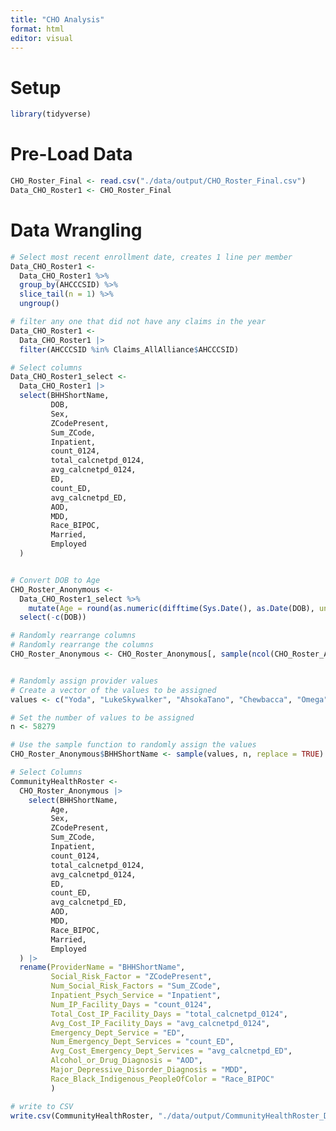 ```yaml
---
title: "CHO Analysis"
format: html
editor: visual
---
```


# Setup

```r

library(tidyverse)

```

# Pre-Load Data

```r

CHO_Roster_Final <- read.csv("./data/output/CHO_Roster_Final.csv")
Data_CHO_Roster1 <- CHO_Roster_Final

```

# Data Wrangling

```r

# Select most recent enrollment date, creates 1 line per member
Data_CHO_Roster1 <-
  Data_CHO_Roster1 %>%
  group_by(AHCCCSID) %>%
  slice_tail(n = 1) %>%
  ungroup()

# filter any one that did not have any claims in the year
Data_CHO_Roster1 <-
  Data_CHO_Roster1 |> 
  filter(AHCCCSID %in% Claims_AllAlliance$AHCCCSID)

# Select columns
Data_CHO_Roster1_select <-
  Data_CHO_Roster1 |> 
  select(BHHShortName,
         DOB,
         Sex,
         ZCodePresent,
         Sum_ZCode,
         Inpatient,
         count_0124,
         total_calcnetpd_0124,
         avg_calcnetpd_0124,
         ED,
         count_ED,
         avg_calcnetpd_ED,
         AOD,
         MDD,
         Race_BIPOC,
         Married,
         Employed
  )


# Convert DOB to Age
CHO_Roster_Anonymous <- 
  Data_CHO_Roster1_select %>%
    mutate(Age = round(as.numeric(difftime(Sys.Date(), as.Date(DOB), units = "days") / 365.25))) |> 
  select(-c(DOB))

# Randomly rearrange columns
# Randomly rearrange the columns
CHO_Roster_Anonymous <- CHO_Roster_Anonymous[, sample(ncol(CHO_Roster_Anonymous))]


# Randomly assign provider values
# Create a vector of the values to be assigned
values <- c("Yoda", "LukeSkywalker", "AhsokaTano", "Chewbacca", "Omega")

# Set the number of values to be assigned
n <- 58279

# Use the sample function to randomly assign the values
CHO_Roster_Anonymous$BHHShortName <- sample(values, n, replace = TRUE)

# Select Columns
CommunityHealthRoster <-
  CHO_Roster_Anonymous |> 
    select(BHHShortName,
         Age,
         Sex,
         ZCodePresent,
         Sum_ZCode,
         Inpatient,
         count_0124,
         total_calcnetpd_0124,
         avg_calcnetpd_0124,
         ED,
         count_ED,
         avg_calcnetpd_ED,
         AOD,
         MDD,
         Race_BIPOC,
         Married,
         Employed
  ) |> 
  rename(ProviderName = "BHHShortName",
         Social_Risk_Factor = "ZCodePresent",
         Num_Social_Risk_Factors = "Sum_ZCode",
         Inpatient_Psych_Service = "Inpatient",
         Num_IP_Facility_Days = "count_0124",
         Total_Cost_IP_Facility_Days = "total_calcnetpd_0124",
         Avg_Cost_IP_Facility_Days = "avg_calcnetpd_0124",
         Emergency_Dept_Service = "ED",
         Num_Emergency_Dept_Services = "count_ED",
         Avg_Cost_Emergency_Dept_Services = "avg_calcnetpd_ED",
         Alcohol_or_Drug_Diagnosis = "AOD",
         Major_Depressive_Disorder_Diagnosis = "MDD",
         Race_Black_Indigenous_PeopleOfColor = "Race_BIPOC"
         )

# write to CSV
write.csv(CommunityHealthRoster, "./data/output/CommunityHealthRoster_Demo.csv")

```
